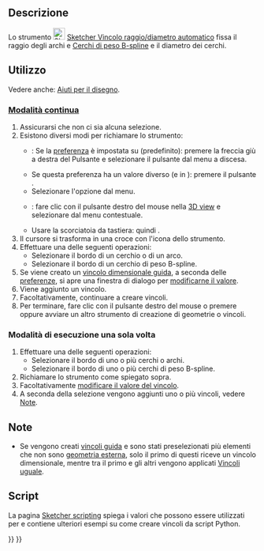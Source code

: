 <languages/>

{{Docnav/it
|[[Sketcher_ConstrainDistance/it|Distanza]]
|[[Sketcher_ConstrainRadius/it|Raggio]]
|[[Sketcher_Workbench/it|Sketcher]]
|IconL=Sketcher_ConstrainDistance.svg
|IconR=Sketcher_ConstrainRadius.svg
|IconC=Workbench_Sketcher.svg
}}

{{GuiCommand/it
|Name=Sketcher ConstrainRadiam
|Name/it=Sketcher Vincolo raggio/diametro automatico
|MenuLocation=Schizzo → Vincoli Sketcher → Vincolo raggio/diametro automatico
|Workbenches=[[Sketcher_Workbench/it|Sketcher]]
|Shortcut={{KEY|K}} {{KEY|S}}
|Version=0.20
|SeeAlso=[[Sketcher_ConstrainRadius/it|Sketcher Vincolo raggio]], [[Sketcher_ConstrainDiameter/it|Sketcher Vincolo diametro]]
}}

<span id="Description"></span>
==Descrizione==

Lo strumento [[Image:Sketcher_ConstrainRadiam.svg|24px]] [[Sketcher_ConstrainRadiam/it|Sketcher Vincolo raggio/diametro automatico]] fissa il raggio degli archi e [[Sketcher_CreateBSpline/it#Notes|Cerchi di peso B-spline]] e il diametro dei cerchi.

<span id="Usage"></span>
==Utilizzo==

Vedere anche: [[Sketcher_Workbench/it#Drawing_aids|Aiuti per il disegno]].

<span id="Continue_mode"></span>
===[[Sketcher_Workbench/it#Continue_modes|Modalità continua]]===

# Assicurarsi che non ci sia alcuna selezione.
# Esistono diversi modi per richiamare lo strumento:
#* {{Version/it|1.0}}: Se la [[Sketcher_Preferences/it#General|preferenza]] {{MenuCommand|Vincoli dimensionali}}  è impostata su {{Value|Strumento singolo}} (predefinito): premere la freccia giù a destra del Pulsante {{Button|[[Image:Sketcher_Dimension.svg||x16px]][[Image:Toolbar_flyout_arrow.svg|x16px]]}} e selezionare il pulsante {{MenuCommand|[[Image:Sketcher_ConstrainRadiam.svg|16px]] Vincolo  raggio/diametro automatico}} dal menu a discesa.
#* Se questa preferenza ha un valore diverso (e in {{VersionMinus/it|0.21}}): premere il pulsante {{Button|[[Image:Sketcher_ConstrainRadiam.svg|16px]] [[Sketcher_ConstrainRadiam/it|Vincolo raggio/diametro automatico]]}}.
#* Selezionare l'opzione {{MenuCommand|Sketch → Vincoli Sketcher → [[Image:Sketcher_ConstrainRadiam.svg|16px]] Vincolo raggio/diametro automatico}} dal menu.
#* {{Version/it|1.0}}: fare clic con il pulsante destro del mouse nella [[3D_view/it|3D view]] e selezionare {{MenuCommand|Dimensione → [[Image:Sketcher_ConstrainRadiam.svg|16px]] Vincolo raggio/diametro automatico}} dal menu contestuale.
#* Usare la scorciatoia da tastiera: {{KEY|K}} quindi {{KEY|S}}.
# Il cursore si trasforma in una croce con l'icona dello strumento.
# Effettuare una delle seguenti operazioni:
#* Selezionare il bordo di un cerchio o di un arco.
#* Selezionare il bordo di un cerchio di peso B-spline.
# Se viene creato un [[Sketcher_ToggleDrivingConstraint/it|vincolo dimensionale guida]], a seconda delle [[Sketcher_Preferences/it#Display|preferenze]], si apre una finestra di dialogo per [[Sketcher_Workbench/it#Edit_constraints|modificarne il valore]].
# Viene aggiunto un vincolo.
# Facoltativamente, continuare a creare vincoli.
# Per terminare, fare clic con il pulsante destro del mouse o premere {{KEY|Esc}} oppure avviare un altro strumento di creazione di geometrie o vincoli.

<span id="Run-once_mode"></span>
===Modalità di esecuzione una sola volta===

# Effettuare una delle seguenti operazioni:
#* Selezionare il bordo di uno o più cerchi o archi.
#* Selezionare il bordo di uno o più cerchi di peso B-spline.
# Richiamare lo strumento come spiegato sopra.
# Facoltativamente [[Sketcher_Workbench/it#Edit_constraints|modificare il valore del vincolo]].
# A seconda della selezione vengono aggiunti uno o più vincoli, vedere [[#Note|Note]].

<span id="Notes"></span>
==Note==

* Se vengono creati [[Sketcher_ToggleDrivingConstraint/it|vincoli guida]] e sono stati preselezionati più elementi che non sono [[Sketcher_External/it|geometria esterna]], solo il primo di questi riceve un vincolo dimensionale, mentre tra il primo e gli altri vengono applicati [[Sketcher_ConstrainEqual/it|Vincoli uguale]].

<span id="Scripting"></span>
== Script ==

{{Code|code=
Sketch.addConstraint(Sketcher.Constraint('Radius', ArcOrCircle, App.Units.Quantity('123.0 mm')))
Sketch.addConstraint(Sketcher.Constraint('Diameter', ArcOrCircle, App.Units.Quantity('246.0 mm')))
}}

La pagina [[Sketcher_scripting/it|Sketcher scripting]] spiega i valori che possono essere utilizzati per {{incode|ArcOrCircle}} e contiene ulteriori esempi su come creare vincoli da script Python.


{{Docnav/it
|[[Sketcher_ConstrainDistance/it|Distanza]]
|[[Sketcher_ConstrainRadius/it|Raggio]]
|[[Sketcher_Workbench/it|Sketcher]]
|IconL=Sketcher_ConstrainDistance.svg
|IconR=Sketcher_ConstrainRadius.svg
|IconC=Workbench_Sketcher.svg
}}

{{Sketcher_Tools_navi{{#translation:}}}}
{{Userdocnavi{{#translation:}}}}